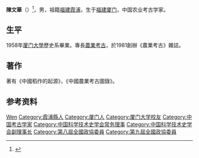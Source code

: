 {{Otheruses|other=名为陈文华的其他人物|陈文华}}

'''陳文華'''（{{bd|1935年|10月|2014年|5月14日|catIdx=Chen}}）<ref>{{Cite web|url=http://www.sohu.com/a/169369663_500712|title=陈文华先生与中国农业史研究|accessdate=2018-10-16|date=2017-09-04|work=搜狐|archive-date=2018-10-16|archive-url=https://web.archive.org/web/20181016170532/http://www.sohu.com/a/169369663_500712|dead-url=no}}</ref>，男，祖籍[[福建|福建]][[霞浦县|霞浦]]，生于[[福建|福建]][[厦门|厦门]]，中国农业考古学家。

== 生平 ==
1958年[[厦门大學|厦门大學]]歷史系畢業。專長[[農業考古|農業考古]]，於1981創辦《農業考古》雜誌。

== 著作 ==
著有《中國稻作的起源》，《中國農業考古圖錄》。

== 参考资料 ==
{{reflist}}

{{Navboxes
| title  = 陈文华在[[中国科学技术史学会|中国科学技术史学会]]的职务
| list1  =
{{中国科学技术史学会第四届理事会}}
{{中国科学技术史学会第五届理事会}}
}}

{{Authority control}}
{{DEFAULTSORT:Chen陈}}
[[Category:陈姓|Wen]]
[[Category:霞浦縣人|Category:霞浦縣人]]
[[Category:厦门人|Category:厦门人]]
[[Category:厦门大学校友|Category:厦门大学校友]]
[[Category:中国考古学家|Category:中国考古学家]]
[[Category:中国科学技术史学会常务理事|Category:中国科学技术史学会常务理事]]
[[Category:中国科学技术史学会副理事长|Category:中国科学技术史学会副理事长]]
[[Category:第八屆全國政協委員|Category:第八屆全國政協委員]]
[[Category:第九屆全國政協委員|Category:第九屆全國政協委員]]